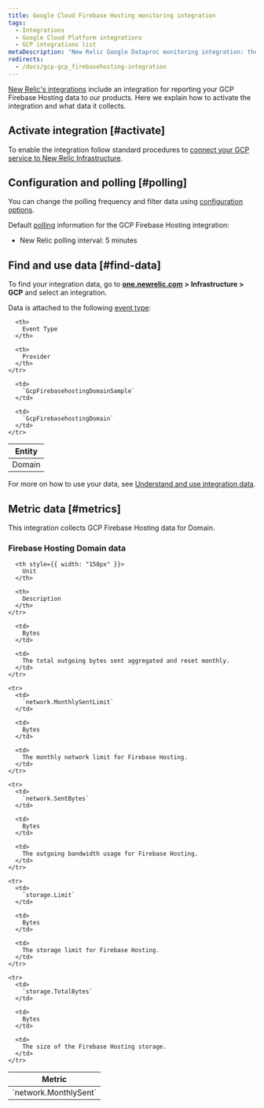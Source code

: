 ```yaml
---
title: Google Cloud Firebase Hosting monitoring integration
tags:
  - Integrations
  - Google Cloud Platform integrations
  - GCP integrations list
metaDescription: "New Relic Google Dataproc monitoring integration: the data it reports and how to enable it."
redirects:
  - /docs/gcp-gcp_firebasehosting-integration
---
```


[New Relic's integrations](https://docs.newrelic.com/docs/infrastructure/integrations-getting-started/getting-started/introduction-infrastructure-integrations) include an integration for reporting your GCP Firebase Hosting data to our products. Here we explain how to activate the integration and what data it collects.

## Activate integration [#activate]

To enable the integration follow standard procedures to [connect your GCP service to New Relic Infrastructure](https://docs.newrelic.com/docs/connect-google-cloud-platform-services-infrastructure).

## Configuration and polling [#polling]

You can change the polling frequency and filter data using [configuration options](/docs/integrations/new-relic-integrations/getting-started/configure-polling-frequency-data-collection-cloud-integrations).

Default [polling](/docs/integrations/google-cloud-platform-integrations/getting-started/polling-intervals-gcp-integrations) information for the GCP Firebase Hosting integration:

* New Relic polling interval: 5 minutes

## Find and use data [#find-data]

To find your integration data, go to [**one.newrelic.com**](http://one.newrelic.com) **> Infrastructure [](https://infrastructure.newrelic.com/ "Link opens in a new window.") > GCP** and select an integration.

Data is attached to the following [event type](https://docs.newrelic.com/docs/insights/use-insights-ui/getting-started/introduction-new-relic-insights#event-type):

<table>
  <thead>
    <tr>
      <th>
        Entity
      </th>

      <th>
        Event Type
      </th>

      <th>
        Provider
      </th>
    </tr>
  </thead>

  <tbody>
    <tr>
      <td>
        Domain
      </td>

      <td>
        `GcpFirebasehostingDomainSample`
      </td>

      <td>
        `GcpFirebasehostingDomain`
      </td>
    </tr>
  </tbody>
</table>

For more on how to use your data, see [Understand and use integration data](https://docs.newrelic.com/docs/infrastructure/integrations/find-use-infrastructure-integration-data).

## Metric data [#metrics]

This integration collects GCP Firebase Hosting data for Domain.

### Firebase Hosting Domain data

<table>
  <thead>
    <tr>
      <th style={{ width: "275px" }}>
        Metric
      </th>

      <th style={{ width: "150px" }}>
        Unit
      </th>

      <th>
        Description
      </th>
    </tr>
  </thead>

  <tbody>
    <tr>
      <td>
        `network.MonthlySent`
      </td>

      <td>
        Bytes
      </td>

      <td>
        The total outgoing bytes sent aggregated and reset monthly.
      </td>
    </tr>

    <tr>
      <td>
        `network.MonthlySentLimit`
      </td>

      <td>
        Bytes
      </td>

      <td>
        The monthly network limit for Firebase Hosting.
      </td>
    </tr>

    <tr>
      <td>
        `network.SentBytes`
      </td>

      <td>
        Bytes
      </td>

      <td>
        The outgoing bandwidth usage for Firebase Hosting.
      </td>
    </tr>

    <tr>
      <td>
        `storage.Limit`
      </td>

      <td>
        Bytes
      </td>

      <td>
        The storage limit for Firebase Hosting.
      </td>
    </tr>

    <tr>
      <td>
        `storage.TotalBytes`
      </td>

      <td>
        Bytes
      </td>

      <td>
        The size of the Firebase Hosting storage.
      </td>
    </tr>
  </tbody>
</table>

